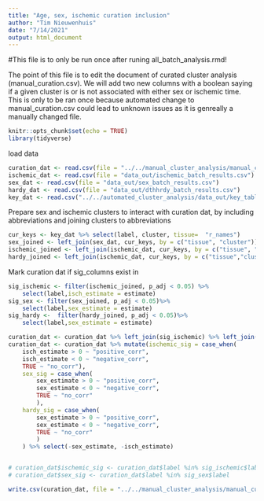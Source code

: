 ```yaml
---
title: "Age, sex, ischemic curation inclusion"
author: "Tim Nieuwenhuis"
date: "7/14/2021"
output: html_document
---
```

#This file is to only be run once after runing all_batch_analysis.rmd!

The point of this file is to edit the document of curated cluster analysis
(manual_curation.csv). We will add two new columns with a boolean saying if
a given cluster is or is not associated with either sex or ischemic time.
This is only to be ran once because automated change to manual_curation.csv could
lead to unknown issues as it is genreally a manually changed file.
```r
knitr::opts_chunk$set(echo = TRUE)
library(tidyverse)
```

load data
```r
curation_dat <- read.csv(file = "../../manual_cluster_analysis/manual_curation.csv")
ischemic_dat <- read.csv(file = "data_out/ischemic_batch_results.csv")
sex_dat <- read.csv(file = "data_out/sex_batch_results.csv")
hardy_dat <- read.csv(file = "data_out/dthhrdy_batch_results.csv")
key_dat <- read.csv("../../automated_cluster_analysis/data_out/key_table.csv")
```

Prepare sex and ischemic clusters to interact with curation dat, by including
abbreviations and joining clusters to abbreviations
```r
cur_keys <- key_dat %>% select(label, cluster, tissue=  "r_names")
sex_joined <- left_join(sex_dat, cur_keys, by = c("tissue", "cluster"))
ischemic_joined <- left_join(ischemic_dat, cur_keys, by = c("tissue", "cluster"))
hardy_joined <- left_join(ischemic_dat, cur_keys, by = c("tissue","cluster"))
```
Mark curation dat if sig_columns exist in 
```r
sig_ischemic <- filter(ischemic_joined, p_adj < 0.05) %>%
    select(label,isch_estimate = estimate)
sig_sex <- filter(sex_joined, p_adj < 0.05)%>%
    select(label,sex_estimate = estimate)
sig_hardy <-  filter(hardy_joined, p_adj < 0.05)%>%
    select(label,sex_estimate = estimate)

curation_dat <- curation_dat %>% left_join(sig_ischemic) %>% left_join(sig_sex)
curation_dat <- curation_dat %>% mutate(ischemic_sig = case_when(
    isch_estimate > 0 ~ "positive_corr",
    isch_estimate < 0 ~ "negative_corr",
    TRUE ~ "no_corr"),
    sex_sig = case_when(
        sex_estimate > 0 ~ "positive_corr",
        sex_estimate < 0 ~ "negative_corr",
        TRUE ~ "no_corr"
        ),
    hardy_sig = case_when(
        sex_estimate > 0 ~ "positive_corr",
        sex_estimate < 0 ~ "negative_corr",
        TRUE ~ "no_corr"
        )
    ) %>% select(-sex_estimate, -isch_estimate)


# curation_dat$ischemic_sig <- curation_dat$label %in% sig_ischemic$label
# curation_dat$sex_sig <- curation_dat$label %in% sig_sex$label

write.csv(curation_dat, file = "../../manual_cluster_analysis/manual_curation.csv",row.names = F)
```


